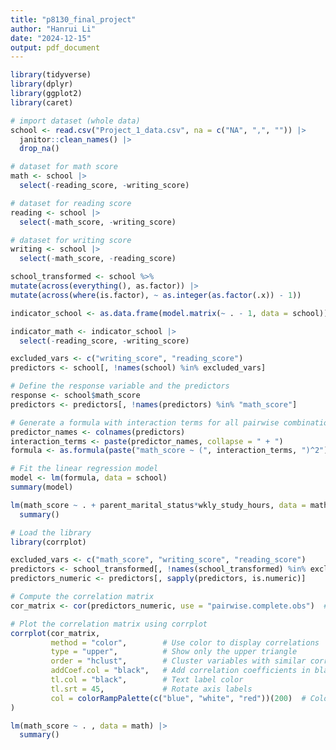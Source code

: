 ```yaml
---
title: "p8130_final_project"
author: "Hanrui Li"
date: "2024-12-15"
output: pdf_document
---
```


```r
library(tidyverse)
library(dplyr)
library(ggplot2)
library(caret)
```

```r
# import dataset (whole data)
school <- read.csv("Project_1_data.csv", na = c("NA", ",", "")) |>
  janitor::clean_names() |>
  drop_na()

# dataset for math score
math <- school |>
  select(-reading_score, -writing_score)

# dataset for reading score
reading <- school |>
  select(-math_score, -writing_score)

# dataset for writing score
writing <- school |>
  select(-math_score, -reading_score)
```

```r
school_transformed <- school %>%
mutate(across(everything(), as.factor)) |>
mutate(across(where(is.factor), ~ as.integer(as.factor(.x)) - 1))

indicator_school <- as.data.frame(model.matrix(~ . - 1, data = school))

indicator_math <- indicator_school |>
  select(-reading_score, -writing_score)
```


```r
excluded_vars <- c("writing_score", "reading_score")
predictors <- school[, !names(school) %in% excluded_vars]

# Define the response variable and the predictors
response <- school$math_score
predictors <- predictors[, !names(predictors) %in% "math_score"]

# Generate a formula with interaction terms for all pairwise combinations of predictors
predictor_names <- colnames(predictors)
interaction_terms <- paste(predictor_names, collapse = " + ")
formula <- as.formula(paste("math_score ~ (", interaction_terms, ")^2"))

# Fit the linear regression model
model <- lm(formula, data = school)
summary(model)
```


```r
lm(math_score ~ . + parent_marital_status*wkly_study_hours, data = math) |>
  summary()


```




```r

# Load the library
library(corrplot)

excluded_vars <- c("math_score", "writing_score", "reading_score")
predictors <- school_transformed[, !names(school_transformed) %in% excluded_vars]
predictors_numeric <- predictors[, sapply(predictors, is.numeric)]

# Compute the correlation matrix
cor_matrix <- cor(predictors_numeric, use = "pairwise.complete.obs")  # Ensures missing values are handled

# Plot the correlation matrix using corrplot
corrplot(cor_matrix, 
         method = "color",        # Use color to display correlations
         type = "upper",          # Show only the upper triangle
         order = "hclust",        # Cluster variables with similar correlations
         addCoef.col = "black",   # Add correlation coefficients in black
         tl.col = "black",        # Text label color
         tl.srt = 45,             # Rotate axis labels
         col = colorRampPalette(c("blue", "white", "red"))(200)  # Color scale
)

```



```r
lm(math_score ~ . , data = math) |>
  summary()
```





```r

```


